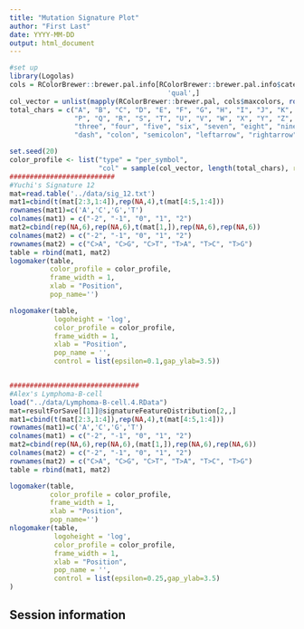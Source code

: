 ```yaml
---
title: "Mutation Signature Plot"
author: "First Last"
date: YYYY-MM-DD
output: html_document
---
```



<!-- Add your analysis here -->
```r
#set up
library(Logolas)
cols = RColorBrewer::brewer.pal.info[RColorBrewer::brewer.pal.info$category ==
                                       'qual',]
col_vector = unlist(mapply(RColorBrewer::brewer.pal, cols$maxcolors, rownames(cols)))
total_chars = c("A", "B", "C", "D", "E", "F", "G", "H", "I", "J", "K", "L", "M", "N", "O",
                "P", "Q", "R", "S", "T", "U", "V", "W", "X", "Y", "Z", "zero", "one", "two",
                "three", "four", "five", "six", "seven", "eight", "nine", "dot", "comma",
                "dash", "colon", "semicolon", "leftarrow", "rightarrow")

set.seed(20)
color_profile <- list("type" = "per_symbol",
                      "col" = sample(col_vector, length(total_chars), replace=FALSE))
##########################
#Yuchi's Signature 12
mat=read.table('../data/sig_12.txt')
mat1=cbind(t(mat[2:3,1:4]),rep(NA,4),t(mat[4:5,1:4]))
rownames(mat1)=c('A','C','G','T')
colnames(mat1) = c("-2", "-1", "0", "1", "2")
mat2=cbind(rep(NA,6),rep(NA,6),t(mat[1,]),rep(NA,6),rep(NA,6))
colnames(mat2) = c("-2", "-1", "0", "1", "2")
rownames(mat2) = c("C>A", "C>G", "C>T", "T>A", "T>C", "T>G")
table = rbind(mat1, mat2)
logomaker(table,
          color_profile = color_profile,
          frame_width = 1,
          xlab = "Position",
          pop_name='')

nlogomaker(table,
           logoheight = 'log',
           color_profile = color_profile,
           frame_width = 1,
           xlab = "Position",
           pop_name = '',
           control = list(epsilon=0.1,gap_ylab=3.5))


################################
#Alex's Lymphoma-B-cell
load("../data/Lymphoma-B-cell.4.RData")
mat=resultForSave[[1]]@signatureFeatureDistribution[2,,]
mat1=cbind(t(mat[2:3,1:4]),rep(NA,4),t(mat[4:5,1:4]))
rownames(mat1)=c('A','C','G','T')
colnames(mat1) = c("-2", "-1", "0", "1", "2")
mat2=cbind(rep(NA,6),rep(NA,6),(mat[1,]),rep(NA,6),rep(NA,6))
colnames(mat2) = c("-2", "-1", "0", "1", "2")
rownames(mat2) = c("C>A", "C>G", "C>T", "T>A", "T>C", "T>G")
table = rbind(mat1, mat2)

logomaker(table,
          color_profile = color_profile,
          frame_width = 1,
          xlab = "Position",
          pop_name='')
nlogomaker(table,
           logoheight = 'log',
           color_profile = color_profile,
           frame_width = 1,
           xlab = "Position",
           pop_name = '',
           control = list(epsilon=0.25,gap_ylab=3.5)
)

```
## Session information

<!-- Insert the session information into the document -->
```r
```
